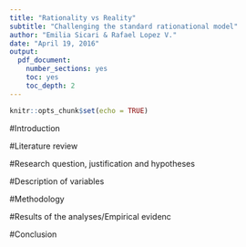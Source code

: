 ```yaml
---
title: "Rationality vs Reality"
subtitle: "Challenging the standard rationational model"
author: "Emilia Sicari & Rafael Lopez V."
date: "April 19, 2016"
output:
  pdf_document:
    number_sections: yes
    toc: yes
    toc_depth: 2
---
```


```r
knitr::opts_chunk$set(echo = TRUE)
```

#Introduction

#Literature review

#Research question, justification and hypotheses

#Description of variables 

#Methodology

#Results of the analyses/Empirical evidenc

#Conclusion










